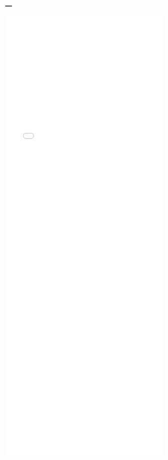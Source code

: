---
---

<iframe src="./helpfiles/mrmedianobs.html" width="100%" style="height: 100em; border: none">
</iframe>
